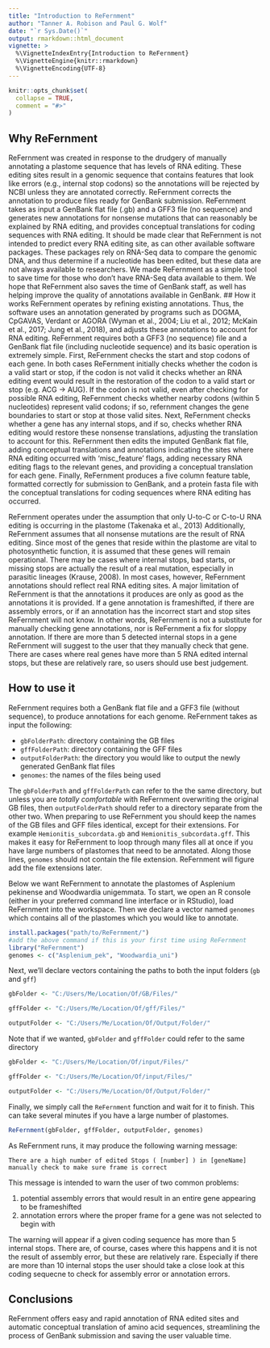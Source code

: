 ---
title: "Introduction to ReFernment"
author: "Tanner A. Robison and Paul G. Wolf"
date: "`r Sys.Date()`"
output: rmarkdown::html_document
vignette: >
  %\VignetteIndexEntry{Introduction to ReFernment}
  %\VignetteEngine{knitr::rmarkdown}
  %\VignetteEncoding{UTF-8}
---

```{r setup, include = FALSE}
knitr::opts_chunk$set(
  collapse = TRUE,
  comment = "#>"
)
```
## Why ReFernment
ReFernment was created in response to the drudgery of manually annotating a plastome sequence that has levels of RNA editing. These editing sites result in a 
genomic sequence that contains features that look like errors (e.g., internal stop codons) so the annotations will be rejected by NCBI unless they are annotated 
correctly. ReFernment corrects the annotation to produce files ready for GenBank submission. ReFernment takes as input a GenBank flat file (.gb) and a GFF3 file 
(no sequence) and generates new annotations for nonsense mutations that can reasonably be explained by RNA editing, and provides conceptual translations for 
coding sequences with RNA editing. It should be made clear that ReFernment is not intended to predict every RNA editing site, as can other available software 
packages. These packages rely on RNA-Seq data to compare the genomic DNA, and thus determine if a nucleotide has been edited, but these data are not always 
available to researchers. We made ReFernment as a simple tool to save time for those who don’t have RNA-Seq data available to them. We hope that ReFernment also 
saves the time of GenBank staff, as well has helping improve the quality of annotations available in GenBank.
## How it works
ReFernment operates by refining existing annotations. Thus, the software uses an annotation generated by programs such as DOGMA, CpGAVAS, Verdant or AGORA 
(Wyman et al., 2004; Liu et al., 2012; McKain et al., 2017; Jung et al., 2018), and adjusts these annotations to account for RNA editing. ReFernment requires 
both a GFF3 (no sequence) file and a GenBank flat file (including nucleotide sequence) and its basic operation is extremely simple. First, ReFernment checks the
start and stop codons of each gene. In both cases ReFernment initially checks whether the codon is a valid start or stop, if the codon is not valid it checks 
whether an RNA editing event would result in the restoration of the codon to a valid start or stop (e.g. ACG -> AUG). If the codon is not valid, even after checking 
for possible RNA editing, ReFernment checks whether nearby codons (within 5 nucleotides) represent valid codons; if so, refernment changes the gene boundaries to 
start or stop at those valid sites. Next, ReFernment checks whether a gene has any internal stops, and if so, checks whether RNA editing would restore these nonsense 
translations, adjusting the translation to account for this. ReFernment then edits the imputed GenBank flat file, adding conceptual translations and annotations 
indicating the sites where RNA editing occurred with ‘misc_feature’ flags, adding necessary RNA editing flags to the relevant genes, and providing a conceptual 
translation for each gene. Finally, ReFernment produces a five column feature table, formatted correctly for submission to GenBank, and a protein fasta file with the 
conceptual translations for coding sequences where RNA editing has occurred.

ReFernment operates under the assumption that only U-to-C or C-to-U RNA editing is occurring in the plastome (Takenaka et al., 2013) Additionally, ReFernment assumes 
that all nonsense mutations are the result of RNA editing. Since most of the genes that reside within the plastome are vital to photosynthetic function, it is assumed 
that these genes will remain operational. There may be cases where internal stops, bad starts, or missing stops are actually the result of a real mutation, especially 
in parasitic lineages (Krause, 2008). In most cases, however, ReFernment annotations should reflect real RNA editing sites. A major limitation of ReFernment is that the 
annotations it produces are only as good as the annotations it is provided. If a gene annotation is frameshifted, if there are assembly errors, or if an annotation has 
the incorrect start and stop sites ReFernment will not know. In other words, ReFernment is not a substitute for manually checking gene annotations, nor is ReFernment a 
fix for sloppy annotation. If there are more than 5 detected internal stops in a gene ReFernment will suggest to the user that they manually check that gene. There are 
cases where real genes have more than 5 RNA edited internal stops, but these are relatively rare, so users should use best judgement.

## How to use it
ReFernment requires both a GenBank flat file and a GFF3 file (without sequence), to produce annotations for each genome. ReFernment takes as input the following:

* `gbFolderPath`: directory containing the GB files
* `gffFolderPath`: directory containing the GFF files
* `outputFolderPath`: the directory you would like to output the newly generated GenBank flat files
* `genomes`: the names of the files being used

The `gbFolderPath` and `gffFolderPath` can refer to the the same directory, but unless you are *totally comfortable* with ReFernment overwriting the original GB files, 
then `outputFolderPath` should refer to a directory separate from the other two. When preparing to use ReFernment you should keep the names of the GB files and GFF files 
identical, except for their extensions. For example `Hemionitis_subcordata.gb` and `Hemionitis_subcordata.gff`. This makes it easy for ReFernment to loop through many 
files all at once if you have large numbers of plastomes that need to be annotated. Along those lines, `genomes` should not contain the file extension. ReFernment will 
figure add the file extensions later.

Below we want ReFernment to annotate the plastomes of Asplenium pekinense and Woodwardia unigemmata. To start, we open an R console (either in your preferred command line interface or in RStudio), 
load ReFernment into the workspace. Then we declare a vector named `genomes` which contains all of the plastomes which you would like to annotate. 

```r
install.packages("path/to/ReFernment/")
#add the above command if this is your first time using ReFernment
library("ReFernment")
genomes <- c("Asplenium_pek", "Woodwardia_uni")
```
Next, we'll declare vectors containing the paths to both the input folders (`gb` and `gff`)

```r
gbFolder <- "C:/Users/Me/Location/Of/GB/Files/"

gffFolder <- "C:/Users/Me/Location/Of/gff/Files/"

outputFolder <- "C:/Users/Me/Location/Of/Output/Folder/"
```
Note that if we wanted, `gbFolder` and `gffFolder` could refer to the same directory

```r
gbFolder <- "C:/Users/Me/Location/Of/input/Files/"

gffFolder <- "C:/Users/Me/Location/Of/input/Files/"

outputFolder <- "C:/Users/Me/Location/Of/Output/Folder/"
```
Finally, we simply call the `ReFernment` function and wait for it to finish. This can take several minutes if you have a large number of plastomes. 

```r
ReFernment(gbFolder, gffFolder, outputFolder, genomes)
```
As ReFernment runs, it may produce the following warning message:

```
There are a high number of edited Stops ( [number] ) in [geneName] manually check to make sure frame is correct
```

This message is intended to warn the user of two common problems:

1. potential assembly errors that would result in an entire gene appearing to be frameshifted
2. annotation errors where the proper frame for a gene was not selected to begin with

The warning will appear if a given coding sequence has more than 5 internal stops. There are, of course, cases where this happens and it is not the result of assembly error, 
but these are relatively rare. Especially if there are more than 10 internal stops the user should take a close look at this coding sequecne to check for assembly error or 
annotation errors. 

## Conclusions 
ReFernment offers easy and rapid annotation of RNA edited sites and automatic conceptual translation of amino acid sequences, streamlining the process of GenBank 
submission and saving the user valuable time. 
